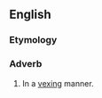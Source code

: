 ==English==

===Etymology===
{{suffix|en|vexing|ly}}

===Adverb===
{{en-adv}}

# In a [[vexing]] manner.